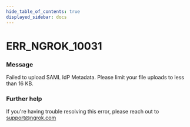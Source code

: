 ```yaml
---
hide_table_of_contents: true
displayed_sidebar: docs
---
```



# ERR_NGROK_10031

### Message

Failed to upload SAML IdP Metadata. Please limit your file uploads to less than 16 KB.

<ErrorDetails error="err_ngrok_10031" />

### Further help

If you're having trouble resolving this error, please reach out to [support@ngrok.com](mailto:support@ngrok.com?subject=Help%20with%20ERR_NGROK_10031)

